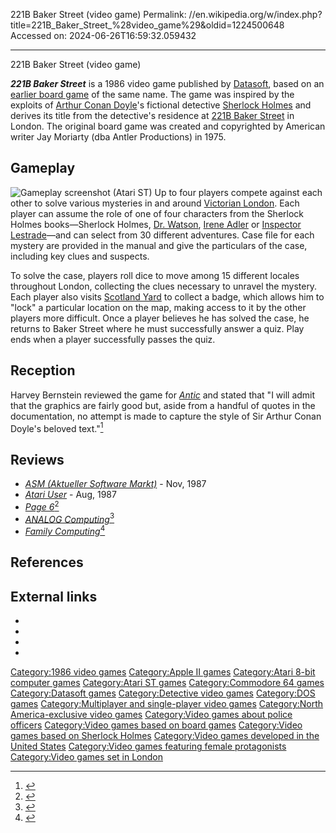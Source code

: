 221B Baker Street (video game)
Permalink: //en.wikipedia.org/w/index.php?title=221B_Baker_Street_%28video_game%29&oldid=1224500648
Accessed on: 2024-06-26T16:59:32.059432



------
221B Baker Street (video game)
{{About|the computer game|the board game|221B Baker Street (board game)}}
{{more citations needed|date=September 2020}}

{{Infobox video game
|title = 221B Baker Street
| image = 221B Baker St. Coverart.png
|caption =
|developer = [[Datasoft]]
|publisher = Datasoft
|designer =
|engine =
|released = {{vgrelease|NA|1986}}
|genre = [[Board game|Board]]
|modes = [[Single-player video game|Single-player]], [[Multiplayer video game|four-player]]
|platforms = [[Apple II]], [[Atari 8-bit]], [[Atari ST]], [[Commodore 64]], [[IBM PC]]
}}

'''''221B Baker Street''''' is a 1986 video game published by [[Datasoft]], based on an [[221B Baker Street (board game)|earlier board game]] of the same name.  The game was inspired by the exploits of [[Arthur Conan Doyle]]'s fictional detective [[Sherlock Holmes]] and derives its title from the detective's residence at [[221B Baker Street]] in London. The original board game was created and copyrighted by American writer Jay Moriarty (dba Antler Productions) in 1975.

==Gameplay==
[[File:221B_Baker_Street_(video_game)_Atari_ST_screenshot.png|thumb|left|Gameplay screenshot (Atari ST)]]
Up to four players compete against each other to solve various mysteries in and around [[Victorian London]]. Each player can assume the role of one of four characters from the Sherlock Holmes books—Sherlock Holmes, [[Dr. Watson]], [[Irene Adler]] or [[Inspector Lestrade]]—and can select from 30 different adventures.  Case file for each mystery are provided in the manual and give the particulars of the case, including key clues and suspects.

To solve the case, players roll dice to move among 15 different locales throughout London, collecting the clues necessary to unravel the mystery.  Each player also visits [[Scotland Yard]] to collect a badge, which allows him to "lock" a particular location on the map, making access to it by the other players more difficult.  Once a player believes he has solved the case, he returns to Baker Street where he must successfully answer a quiz.  Play ends when a player successfully passes the quiz.

==Reception==
Harvey Bernstein reviewed the game for ''[[Antic (magazine)|Antic]]'' and stated that "I will admit that the graphics are fairly good but, aside from a handful of quotes in the documentation, no attempt is made to capture the style of Sir Arthur Conan Doyle's beloved text."<ref>{{Cite web|url=https://archive.org/details/1988-02-anticmagazine|title=Antic Magazine Volume 7 Number 10 (Programming Power)|date=Feb 29, 1988|via=Internet Archive}}</ref>

==Reviews==
*''[[ASM (Aktueller Software Markt)]]'' - Nov, 1987
*''[[Atari User]]'' - Aug, 1987
*''[[Page 6]]''<ref>{{Cite web|url=https://archive.org/details/Page_6_Issue_29_1987-09_ABACUS_GB/page/n75/mode/2up|title = Page 6 - Issue 29 (1987-09)(ABACUS)(GB)|date = September 1987}}</ref>
*''[[ANALOG Computing]]''<ref>{{Cite web|url=https://archive.org/details/analog-computing-magazine-62/page/n89/mode/2up|title = Analog Computing Magazine Issue 62 (Telecommunications)|date = July 1988}}</ref>
*''[[Family Computing]]''<ref>{{Cite web|url=https://archive.org/details/family-computing-47/page/n53/mode/2up|title = Family Computing Magazine Issue 47|date = July 1987}}</ref>

==References==
{{reflist}}

==External links==
*{{atarimania|id=17}}
*{{atarimania|id=10955}}
*{{lemon64 game|id=17|name=221B Baker Street}}
*{{MobyGames|/5838}}

{{Sherlock Holmes video games}}

[[Category:1986 video games]]
[[Category:Apple II games]]
[[Category:Atari 8-bit computer games]]
[[Category:Atari ST games]]
[[Category:Commodore 64 games]]
[[Category:Datasoft games]]
[[Category:Detective video games]]
[[Category:DOS games]]
[[Category:Multiplayer and single-player video games]]
[[Category:North America-exclusive video games]]
[[Category:Video games about police officers]]
[[Category:Video games based on board games]]
[[Category:Video games based on Sherlock Holmes]]
[[Category:Video games developed in the United States]]
[[Category:Video games featuring female protagonists]]
[[Category:Video games set in London]]